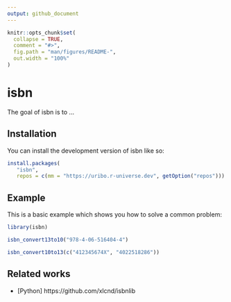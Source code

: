 ```yaml
---
output: github_document
---
```


<!-- README.md is generated from README.Rmd. Please edit that file -->

```r
knitr::opts_chunk$set(
  collapse = TRUE,
  comment = "#>",
  fig.path = "man/figures/README-",
  out.width = "100%"
)
```

# isbn

<!-- badges: start -->
<!-- badges: end -->

The goal of isbn is to ...

## Installation

You can install the development version of isbn like so:

``` r
install.packages(
   "isbn", 
   repos = c(mm = "https://uribo.r-universe.dev", getOption("repos")))
```

## Example

This is a basic example which shows you how to solve a common problem:

```r
library(isbn)
```

```r
isbn_convert13to10("978-4-06-516404-4")

isbn_convert10to13(c("412345674X", "4022518286"))
```


## Related works

- [Python] https://github.com/xlcnd/isbnlib
